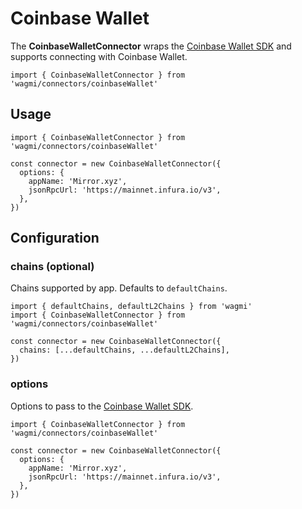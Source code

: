 # Coinbase Wallet

The **CoinbaseWalletConnector** wraps the [Coinbase Wallet SDK](https://github.com/coinbase/coinbase-wallet-sdk) and supports connecting with Coinbase Wallet.

```tsx
import { CoinbaseWalletConnector } from 'wagmi/connectors/coinbaseWallet'
```

## Usage

```tsx
import { CoinbaseWalletConnector } from 'wagmi/connectors/coinbaseWallet'

const connector = new CoinbaseWalletConnector({
  options: {
    appName: 'Mirror.xyz',
    jsonRpcUrl: 'https://mainnet.infura.io/v3',
  },
})
```

## Configuration

### chains (optional)

Chains supported by app. Defaults to `defaultChains`.

```tsx highlight='5'
import { defaultChains, defaultL2Chains } from 'wagmi'
import { CoinbaseWalletConnector } from 'wagmi/connectors/coinbaseWallet'

const connector = new CoinbaseWalletConnector({
  chains: [...defaultChains, ...defaultL2Chains],
})
```

### options

Options to pass to the [Coinbase Wallet SDK](https://github.com/coinbase/coinbase-wallet-sdk).

```tsx highlight='4-7'
import { CoinbaseWalletConnector } from 'wagmi/connectors/coinbaseWallet'

const connector = new CoinbaseWalletConnector({
  options: {
    appName: 'Mirror.xyz',
    jsonRpcUrl: 'https://mainnet.infura.io/v3',
  },
})
```
